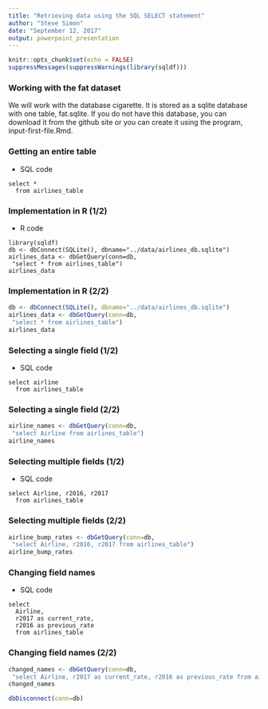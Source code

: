 ```yaml
---
title: "Retrieving data using the SQL SELECT statement"
author: "Steve Simon"
date: "September 12, 2017"
output: powerpoint_presentation
---
```


```r
knitr::opts_chunk$set(echo = FALSE)
suppressMessages(suppressWarnings(library(sqldf)))
```

### Working with the fat dataset

We will work with the database cigarette. It is stored as a sqlite database with one table, fat.sqlite. If you do not have this database, you can download it from the github site or you can create it using the program, input-first-file.Rmd.

### Getting an entire table
+ SQL code
```{}
select * 
  from airlines_table
```

### Implementation in R (1/2)
+ R code
```{}
library(sqldf)
db <- dbConnect(SQLite(), dbname="../data/airlines_db.sqlite")
airlines_data <- dbGetQuery(conn=db,
 "select * from airlines_table")
airlines_data
```

### Implementation in R (2/2)

```r
db <- dbConnect(SQLite(), dbname="../data/airlines_db.sqlite")
airlines_data <- dbGetQuery(conn=db,
 "select * from airlines_table")
airlines_data
```

### Selecting a single field (1/2)
+ SQL code
```{}
select airline
  from airlines_table
```

### Selecting a single field (2/2)
```r
airline_names <- dbGetQuery(conn=db,
 "select Airline from airlines_table")
airline_names
```

### Selecting multiple fields (1/2)
+ SQL code
```{}
select Airline, r2016, r2017
  from airlines_table
```

### Selecting multiple fields (2/2)

```r
airline_bump_rates <- dbGetQuery(conn=db,
 "select Airline, r2016, r2017 from airlines_table")
airline_bump_rates
```

### Changing field names
+ SQL code
```{}
select 
  Airline, 
  r2017 as current_rate, 
  r2016 as previous_rate
  from airlines_table
```

### Changing field names (2/2)

```r
changed_names <- dbGetQuery(conn=db,
 "select Airline, r2017 as current_rate, r2016 as previous_rate from airlines_table")
changed_names
```

```r
dbDisconnect(conn=db)
```


